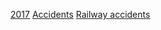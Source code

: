 {{cat topic in year| topic=鐵路事故| year=2017}}
{{Commons cat|Rail transport accidents in 2017}}

[[Category:21世紀鐵路事故|2017]]
[[Category:2017年鐵路|Accidents]]
[[Category:2017年交通事故|Railway accidents]]